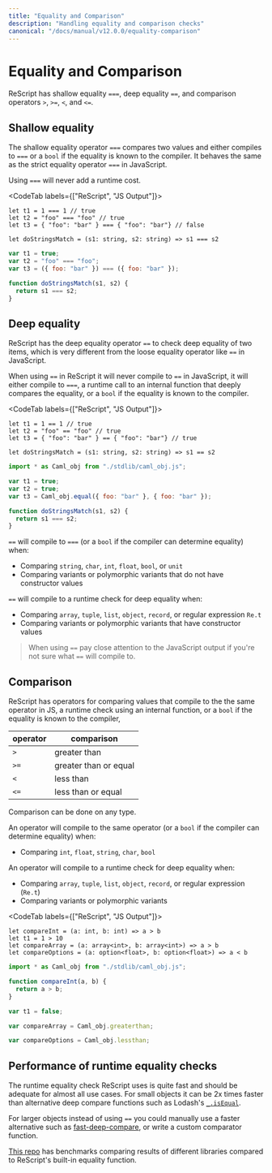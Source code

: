 ```yaml
---
title: "Equality and Comparison"
description: "Handling equality and comparison checks"
canonical: "/docs/manual/v12.0.0/equality-comparison"
---
```


# Equality and Comparison

ReScript has shallow equality `===`, deep equality `==`, and comparison operators `>`, `>=`, `<`, and `<=`.

## Shallow equality
The shallow equality operator `===` compares two values and either compiles to `===` or a `bool` if the equality is known to the compiler. 
It behaves the same as the strict equality operator `===` in JavaScript.

Using `===` will never add a runtime cost.

<CodeTab labels={["ReScript", "JS Output"]}>

```res
let t1 = 1 === 1 // true
let t2 = "foo" === "foo" // true
let t3 = { "foo": "bar" } === { "foo": "bar"} // false

let doStringsMatch = (s1: string, s2: string) => s1 === s2
```
```js
var t1 = true;
var t2 = "foo" === "foo";
var t3 = ({ foo: "bar" }) === ({ foo: "bar" });

function doStringsMatch(s1, s2) {
  return s1 === s2;
}
```

</CodeTab>

## Deep equality
ReScript has the deep equality operator `==` to check deep equality of two items, which is very different from the loose equality operator like `==` in JavaScript.

When using `==` in ReScript it will never compile to `==` in JavaScript, 
it will either compile to `===`, a runtime call to an internal function that deeply compares the equality, or a `bool` if the equality is known to the compiler.

<CodeTab labels={["ReScript", "JS Output"]}>

```res
let t1 = 1 == 1 // true
let t2 = "foo" == "foo" // true
let t3 = { "foo": "bar" } == { "foo": "bar"} // true

let doStringsMatch = (s1: string, s2: string) => s1 == s2
```
```js
import * as Caml_obj from "./stdlib/caml_obj.js";

var t1 = true;
var t2 = true;
var t3 = Caml_obj.equal({ foo: "bar" }, { foo: "bar" });

function doStringsMatch(s1, s2) {
  return s1 === s2;
}
```
</CodeTab>

`==` will compile to `===` (or a `bool` if the compiler can determine equality) when:

- Comparing `string`, `char`, `int`, `float`, `bool`, or `unit`
- Comparing variants or polymorphic variants that do not have constructor values

`==` will compile to a runtime check for deep equality when:
- Comparing `array`, `tuple`, `list`, `object`, `record`, or regular expression `Re.t`
- Comparing variants or polymorphic variants that have constructor values

> When using `==` pay close attention to the JavaScript output if you're not sure what `==` will compile to.

## Comparison
ReScript has operators for comparing values that compile to the the same operator in JS, a runtime check using an internal function, or a `bool` if the equality is known to the compiler,

| operator | comparison |
| --- | ----------- |
| `>` | greater than |
| `>=` | greater than or equal |
| `<` | less than |
| `<=` | less than or equal |

Comparison can be done on any type.

An operator will compile to the same operator (or a `bool` if the compiler can determine equality) when:
- Comparing `int`, `float`, `string`, `char`, `bool`

An operator will compile to a runtime check for deep equality when:
- Comparing `array`, `tuple`, `list`, `object`, `record`, or regular expression (`Re.t`)
- Comparing variants or polymorphic variants

<CodeTab labels={["ReScript", "JS Output"]}>

```res
let compareInt = (a: int, b: int) => a > b
let t1 = 1 > 10
let compareArray = (a: array<int>, b: array<int>) => a > b
let compareOptions = (a: option<float>, b: option<float>) => a < b
```
```js
import * as Caml_obj from "./stdlib/caml_obj.js";

function compareInt(a, b) {
  return a > b;
}

var t1 = false;

var compareArray = Caml_obj.greaterthan;

var compareOptions = Caml_obj.lessthan;
```
</CodeTab>

## Performance of runtime equality checks
The runtime equality check ReScript uses is quite fast and should be adequate for almost all use cases.
For small objects it can be 2x times faster than alternative deep compare functions such as Lodash's [`_.isEqual`](https://lodash.com/docs/4.17.15#isEqual).

For larger objects instead of using `==` you could manually use a faster alternative such as [fast-deep-compare](https://www.npmjs.com/package/fast-deep-equal), or write a custom comparator function.

[This repo](https://github.com/jderochervlk/rescript-perf) has benchmarks comparing results of different libraries compared to ReScript's built-in equality function.